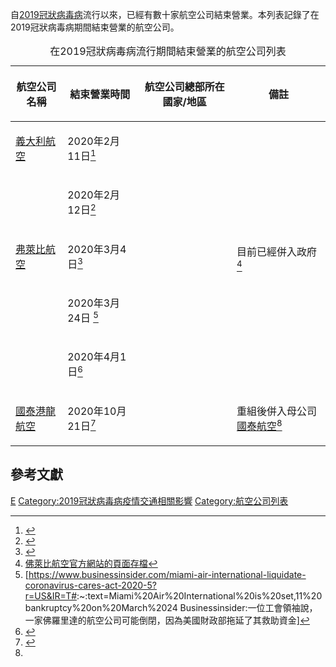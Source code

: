 {{note TA
|T=zh-hant:2019冠状病毒病疫情流行期間結束營業的航空公司列表;zh-tw:嚴重特殊傳染性肺炎疫情流行期間結束營業的航空公司列表;
|1=zh-hans:2019冠状病毒病;zh-hant:2019冠狀病毒病;zh-tw:嚴重特殊傳染性肺炎;
}}
{{动态列表}}{{未完成列表}}

自[[2019冠狀病毒病|2019冠狀病毒病]]流行以來，已經有數十家航空公司結束營業。本列表記錄了在2019冠狀病毒病期間結束營業的航空公司。

{| class="wikitable"
|+ 在2019冠狀病毒病流行期間結束營業的航空公司列表
|-
! 航空公司名稱 !! 結束營業時間 !! 航空公司總部所在國家/地區 !! 備註
|-
| [[意大利航空_(2018年)|義大利航空]] || 2020年2月11日<ref>{{Cite web |url=https://www.businessinsider.com/air-italy-to-liquidate-and-end-flights-latest-airline-bankruptcy-2020-2?r=DE&IR=T |title=Businessinsider:意大利航空將終止運營並進行清算，成為最新一家倒閉的航空公司 |access-date=2021-02-25 |archive-date=2020-12-04 |archive-url=https://web.archive.org/web/20201204201100/https://www.businessinsider.com/air-italy-to-liquidate-and-end-flights-latest-airline-bankruptcy-2020-2?r=DE&IR=T }}</ref> || {{ITA}} || 
|-
| {{tsl|en|AtlasGlobal}} || 2020年2月12日<ref>{{Cite web |url=https://ahvalnews.com/atlasglobal/atlasglobal-declare-bankruptcy-after-moving-istanbuls-new-airport |title=Ahvalnews:AtlasGlobal搬到伊斯坦布爾的新機場後宣布破產 |access-date=2021-02-25 |archive-date=2020-02-17 |archive-url=https://web.archive.org/web/20200217122607/https://ahvalnews.com/atlasglobal/atlasglobal-declare-bankruptcy-after-moving-istanbuls-new-airport }}</ref> || {{TUR}} || 
|-
| [[弗萊比航空|弗萊比航空]] || 2020年3月4日<ref>{{Cite web |url=https://simpleflying.com/breaking-flybe-folds-as-finances-fail/ |title=Simpleflying:由於財務問題，Flybe停止運營 |access-date=2021-02-25 |archive-date=2021-03-07 |archive-url=https://web.archive.org/web/20210307220031/https://simpleflying.com/breaking-flybe-folds-as-finances-fail/ }}</ref> || {{GBR}} || 目前已經併入政府<ref>[https://web.archive.org/web/20210224054550/https://www.flybe.com/ 佛萊比航空官方網站的頁面存檔]</ref>
|-
| {{tsl|en|Miami Air International|邁阿密國際航空}}|| 2020年3月24日 <ref>[https://www.businessinsider.com/miami-air-international-liquidate-coronavirus-cares-act-2020-5?r=US&IR=T#:~:text=Miami%20Air%20International%20is%20set,11%20bankruptcy%20on%20March%2024 Businessinsider:一位工會領袖說，一家佛羅里達的航空公司可能倒閉，因為美國財政部拖延了其救助資金]</ref> || {{USA}} || 
|-
| {{tsl|en|Trans States Airlines|跨州航空}} || 2020年4月1日<ref>{{Cite web |url=https://www.flightglobal.com/strategy/trans-states-airlines-to-fold-in-april/137349.article |title=FlightGlobal:跨州航空公司將於四月結束營業 |access-date=2021-02-25 |archive-date=2021-01-18 |archive-url=https://web.archive.org/web/20210118011504/https://www.flightglobal.com/strategy/trans-states-airlines-to-fold-in-april/137349.article }}</ref> || {{USA}} ||
|-
| [[國泰港龍航空|國泰港龍航空]] || 2020年10月21日<ref name="c-o">{{Cite web|title=國泰航空集團公佈企業重組|url=https://news.cathaypacific.com/國泰航空集團公佈企業重組|date=2020-10-21|accessdate=2020-10-21|work=國泰航空集團|language=zh-hant|archive-date=2020-11-27|archive-url=https://web.archive.org/web/20201127024418/https://news.cathaypacific.com/%E5%9C%8B%E6%B3%B0%E8%88%AA%E7%A9%BA%E9%9B%86%E5%9C%98%E5%85%AC%E4%BD%88%E4%BC%81%E6%A5%AD%E9%87%8D%E7%B5%84|dead-url=no}}</ref> || {{HKG}} || 重組後併入母公司[[國泰航空|國泰航空]]<ref name="c-o"></ref>
|}

==參考文獻==
{{Reflist}}

[[Category:列表|E]]
[[Category:2019冠狀病毒病疫情交通相關影響|Category:2019冠狀病毒病疫情交通相關影響]]
[[Category:航空公司列表|Category:航空公司列表]]